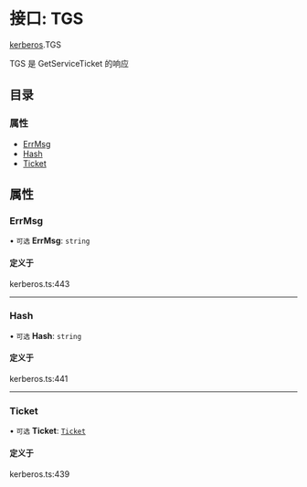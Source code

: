 # 接口: TGS

[kerberos](/templates/protocols/javascript/modules/kerberos).TGS

TGS 是 GetServiceTicket 的响应

## 目录

### 属性

- [ErrMsg](/templates/protocols/javascript/modules/kerberos.TGS#errmsg)
- [Hash](/templates/protocols/javascript/modules/kerberos.TGS#hash)
- [Ticket](/templates/protocols/javascript/modules/kerberos.TGS#ticket)

## 属性

### ErrMsg

• `可选` **ErrMsg**: `string`

#### 定义于

kerberos.ts:443

___

### Hash

• `可选` **Hash**: `string`

#### 定义于

kerberos.ts:441

___

### Ticket

• `可选` **Ticket**: [`Ticket`](/templates/protocols/javascript/modules/kerberos.Ticket)

#### 定义于

kerberos.ts:439
